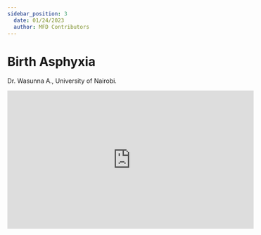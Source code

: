 ```yaml
---
sidebar_position: 3
  date: 01/24/2023
  author: MFD Contributors
---
```


# Birth Asphyxia

Dr. Wasunna A., University of Nairobi.

<div style={{ display: 'flex', justifyContent: 'center' }}>
  <iframe
    width="560"
    height="315"
    src="https://www.youtube-nocookie.com/embed/bX9yHjZ9SNM?start=28"
    title="YouTube video player"
    frameborder="0"
    allow="accelerometer; autoplay; clipboard-write; encrypted-media; gyroscope; picture-in-picture; web-share"
    allowfullscreen
  ></iframe>
</div>
